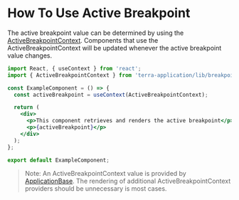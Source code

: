 # How To Use Active Breakpoint

The active breakpoint value can be determined by using the [ActiveBreakpointContext](/application/terra-application/contexts/active-breakpoint-context). Components that use the ActiveBreakpointContext will be updated whenever the active breakpoint value changes.

```jsx
import React, { useContext } from 'react';
import { ActiveBreakpointContext } from 'terra-application/lib/breakpoints';

const ExampleComponent = () => {
  const activeBreakpoint = useContext(ActiveBreakpointContext);

  return (
    <div>
      <p>This component retrieves and renders the active breakpoint</p>
      <p>{activeBreakpoint}</p>
    </div>
  );
};

export default ExampleComponent;
```

> Note: An ActiveBreakpointContext value is provided by [ApplicationBase](/application/terra-application/components/application-base). The rendering of additional ActiveBreakpointContext providers should be unnecessary is most cases.